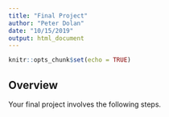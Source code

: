 ```yaml
---
title: "Final Project"
author: "Peter Dolan"
date: "10/15/2019"
output: html_document
---
```


```r
knitr::opts_chunk$set(echo = TRUE)
```

## Overview

Your final project involves the following steps.


